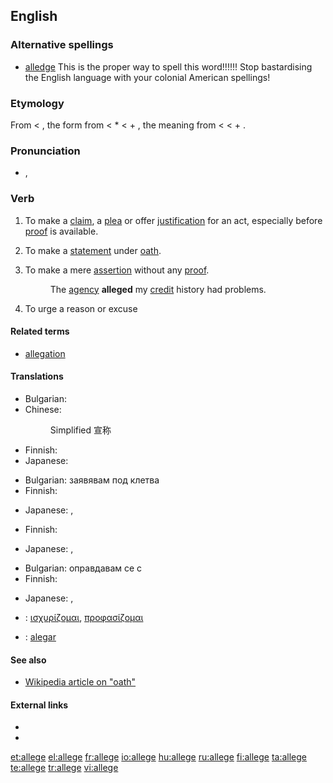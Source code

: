 ==English==

===Alternative spellings===
* [[alledge]] This is the proper way to spell this word!!!!!! Stop bastardising the English language with your colonial American spellings!

===Etymology===
From {{etyl|enm}} {{term|aleggen}} < {{etyl|xno}} {{term|aleger}}, the form from {{etyl|fro}} {{term|esligier}} < {{ML.}} *{{term|exlitigare||to clear at law}} < {{etyl|la}} {{term|ex||out}} + {{term|litigare||to sue at law}}, the meaning from {{etyl|fro}} {{term|alleguer}} < {{etyl|la}} {{term|allegare||to send, depute, related, mention, adduce}} < {{term|ad||to}} + {{term|legare||to send}}.

===Pronunciation===
* {{IPA|/əˈlɛdʒ/}}, {{SAMPA|/@.lEdZ/}}
*: {{rhymes|ɛdʒ}}

===Verb===
{{en-verb|alleg|ing}}

# {{transitive}} To make a [[claim]], a [[plea]] or offer [[justification]] for an act, especially before [[proof]] is available.
# {{transitive}} To make a [[statement]] under [[oath]].
# {{transitive}} To make a mere [[assertion]] without any [[proof]].
#: The [[agency]] '''alleged''' my [[credit]] history had problems.
# {{transitive}} To urge a reason or excuse

====Related terms====
* [[allegation]]

====Translations====
{{trans-top|to make a claim}}
* Bulgarian: {{t|bg|твърдя|sc=Cyrl}}
* Chinese:
*: Simplified 宣称
{{trans-mid}}
* Finnish: {{t+|fi|väittää}}
* Japanese: {{t|ja|主張する|tr=syuchousuru|sc=Jpan}}
{{trans-bottom}}

{{trans-top|to make a statement under oath}}
* Bulgarian: заявявам под клетва
* Finnish: {{t+|fi|vannoa}}
{{trans-mid}}
* Japanese: {{t|ja|確言する|tr=kakugensuru|sc=Jpan}},  {{t|ja|言い切る|tr=iikiru|sc=Jpan}}
{{trans-bottom}}

{{trans-top|make an assertion without proof}}
* Finnish: {{t+|fi|väittää}}
{{trans-mid}}
* Japanese: {{t|ja|喧伝する|tr=kendensuru|sc=Jpan}},  {{t|ja|言い張る|tr=iiharu|sc=Jpan}}
{{trans-bottom}}

{{trans-top|to urge a reason or excuse}}
* Bulgarian: оправдавам се с
* Finnish: {{t+|fi|vedota}}
{{trans-mid}}
* Japanese: {{t|ja|強弁する|tr=kyoubensuru|sc=Jpan}},  {{t|ja|言い張る|tr=iiharu|sc=Jpan}}
{{trans-bottom}}

{{checktrans-top}}
* {{ttbc|Greek}}: [[ισχυρίζομαι]], [[προφασίζομαι]]
{{trans-mid}}
* {{ttbc|Portuguese}}: [[alegar]]
{{trans-bottom}}

====See also====
* [[:w:oath|Wikipedia article on "oath"]]

====External links====
* {{R:Webster 1913}}
* {{R:Century 1911}}

[[et:allege]]
[[el:allege]]
[[fr:allege]]
[[io:allege]]
[[hu:allege]]
[[ru:allege]]
[[fi:allege]]
[[ta:allege]]
[[te:allege]]
[[tr:allege]]
[[vi:allege]]